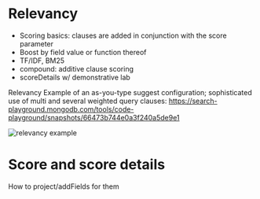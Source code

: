 # Relevancy

* Scoring basics: clauses are added in conjunction with the score parameter
* Boost by field value or function thereof
* TF/IDF, BM25
* compound: additive clause scoring
* scoreDetails w/ demonstrative lab

Relevancy
Example of an as-you-type suggest configuration; sophisticated use of multi and several weighted query clauses: https://search-playground.mongodb.com/tools/code-playground/snapshots/66473b744e0a3f240a5de9e1

![relevancy example](/img/relevancy_example.png)

# Score and score details

How to project/addFields for them